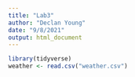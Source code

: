 ```yaml
---
title: "Lab3"
author: "Declan Young"
date: "9/8/2021"
output: html_document
---
```


```r
library(tidyverse)
weather <- read.csv("weather.csv")
```

